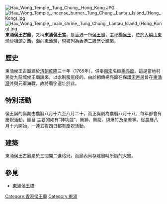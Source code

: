{{otheruses|other=其他供奉楊侯王的廟宇|侯王廟}}
{{coord|22|16|49|N|113|55|53|E|type:landmark|display=title}}
[[File:Hau_Wong_Temple,_Tung_Chung,_Hong_Kong.JPG|thumb]]
[[File:Hau_Wong_Temple,_incense_burner._Tung_Chung,_Lantau_Island_(Hong_Kong).jpg|thumb]]
[[File:Hau_Wong_Temple,_main_shrine,_Tung_Chung,_Lantau_Island_(Hong_Kong).jpg|thumb]]
'''東涌侯王古廟'''，又稱'''東涌侯王宮'''，是[[香港|香港]]一所[[侯王廟|侯王廟]]，主祀[[楊侯王|楊侯王]]，位於[[大嶼山|大嶼山]][[東涌_(香港)|東涌]][[沙咀頭|沙咀頭]]之西，面向[[東涌灣|東涌灣]]，現被列為[[香港二級歷史建築|香港二級歷史建築]]。

==歷史==
東涌侯王古廟建於[[清朝|清朝]][[乾隆|乾隆]]三十年（1765年），供奉[[南宋|南宋]]名臣[[楊亮節|楊亮節]]。這是當地村民從九龍城侯王廟請來，以求制服瘟疫的。由於相傳楊亮節在保護[[宋帝昺|宋帝昺]]曾在[[東涌灣|東涌灣]]外與元軍海戰，故將廟宇選址於此。
==特別活動==
侯王誕的誕期由農曆八月十六至八月二十，而正誕則為農曆八月十八，每年都會有慶祝活動，節目 主要的如有“神功戲”、舞獅、舞龍、燒爆竹及聚餐等。從農曆八月十六開始，一連五夜四日都有慶祝活動。

==建築==
東涌侯王古廟屬於三間開二進格局。而廟內尚存建廟時所鑄的大鐘。

==參見==
*[[東涌侯王橋|東涌侯王橋]]

{{HK-buil-stub}}
{{香港二級歷史建築}}
[[Category:香港侯王廟|Category:香港侯王廟]]
[[Category:東涌|Category:東涌]]